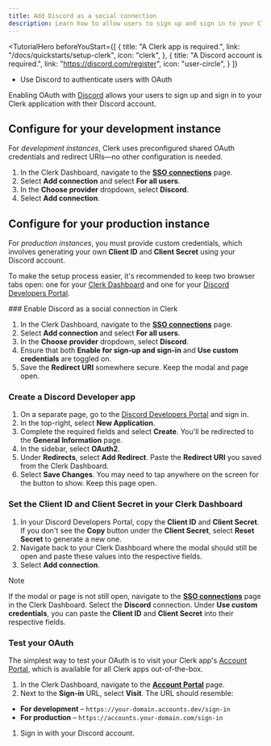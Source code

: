 ```yaml
---
title: Add Discord as a social connection
description: Learn how to allow users to sign up and sign in to your Clerk app with their Discord account with OAuth.
---
```


<TutorialHero
  beforeYouStart={[
    {
      title: "A Clerk app is required.",
      link: "/docs/quickstarts/setup-clerk",
      icon: "clerk",
    },
    {
      title: "A Discord account is required.",
      link: "https://discord.com/register",
      icon: "user-circle",
    }
  ]}
>
  - Use Discord to authenticate users with OAuth
</TutorialHero>

Enabling OAuth with [Discord](https://discord.com/developers/docs/topics/oauth2) allows your users to sign up and sign in to your Clerk application with their Discord account.

## Configure for your development instance

For _development instances_, Clerk uses preconfigured shared OAuth credentials and redirect URIs—no other configuration is needed.

1. In the Clerk Dashboard, navigate to the [**SSO connections**](https://dashboard.clerk.com/last-active?path=user-authentication/sso-connections) page.
1. Select **Add connection** and select **For all users**.
1. In the **Choose provider** dropdown, select **Discord**.
1. Select **Add connection**.

## Configure for your production instance

For _production instances_, you must provide custom credentials, which involves generating your own **Client ID** and **Client Secret** using your Discord account.

To make the setup process easier, it's recommended to keep two browser tabs open: one for your [Clerk Dashboard](https://dashboard.clerk.com/last-active?path=user-authentication/sso-connections) and one for your [Discord Developers Portal](https://discord.com/developers/applications).

<Steps>
  ### Enable Discord as a social connection in Clerk

  1. In the Clerk Dashboard, navigate to the [**SSO connections**](https://dashboard.clerk.com/last-active?path=user-authentication/sso-connections) page.
  1. Select **Add connection** and select **For all users**.
  1. In the **Choose provider** dropdown, select **Discord**.
  1. Ensure that both **Enable for sign-up and sign-in** and **Use custom credentials** are toggled on.
  1. Save the **Redirect URI** somewhere secure. Keep the modal and page open.

  ### Create a Discord Developer app

  1. On a separate page, go to the [Discord Developers Portal](https://discord.com/developers/applications) and sign in.
  1. In the top-right, select **New Application**.
  1. Complete the required fields and select **Create**. You'll be redirected to the **General Information** page.
  1. In the sidebar, select **OAuth2**.
  1. Under **Redirects**, select **Add Redirect**. Paste the **Redirect URI** you saved from the Clerk Dashboard.
  1. Select **Save Changes**. You may need to tap anywhere on the screen for the button to show. Keep this page open.

  ### Set the Client ID and Client Secret in your Clerk Dashboard

  1. In your Discord Developers Portal, copy the **Client ID** and **Client Secret**. If you don't see the **Copy** button under the **Client Secret**, select **Reset Secret** to generate a new one.
  1. Navigate back to your Clerk Dashboard where the modal should still be open and paste these values into the respective fields.
  1. Select **Add connection**.

  > [!NOTE]
  > If the modal or page is not still open, navigate to the [**SSO connections**](https://dashboard.clerk.com/last-active?path=user-authentication/sso-connections) page in the Clerk Dashboard. Select the **Discord** connection. Under **Use custom credentials**, you can paste the **Client ID** and **Client Secret** into their respective fields.

  ### Test your OAuth

  The simplest way to test your OAuth is to visit your Clerk app's [Account Portal](/docs/customization/account-portal/overview), which is available for all Clerk apps out-of-the-box.

  1. In the Clerk Dashboard, navigate to the [**Account Portal**](https://dashboard.clerk.com/last-active?path=account-portal) page.
  1. Next to the **Sign-in** URL, select **Visit**. The URL should resemble:

  - **For development** – `https://your-domain.accounts.dev/sign-in`
  - **For production** – `https://accounts.your-domain.com/sign-in`

  1. Sign in with your Discord account.
</Steps>

